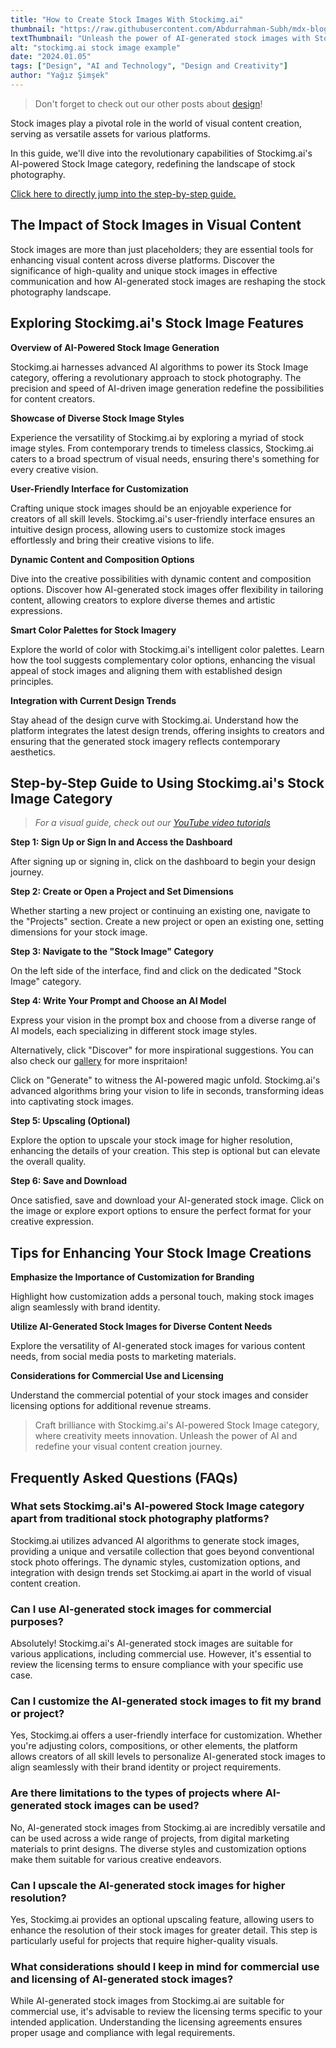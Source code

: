 ```yaml
---
title: "How to Create Stock Images With Stockimg.ai"
thumbnail: "https://raw.githubusercontent.com/Abdurrahman-Subh/mdx-blog/main/images/stockimg-guide-stock-image.png"
textThumbnail: "Unleash the power of AI-generated stock images with Stockimg.ai. Explore the key features, benefits, and a step-by-step guide for visual content creation."
alt: "stockimg.ai stock image example"
date: "2024.01.05"
tags: ["Design", "AI and Technology", "Design and Creativity"]
author: "Yağız Şimşek"
---
```


<CustomImage
    src="https://raw.githubusercontent.com/Abdurrahman-Subh/mdx-blog/main/images/stockimg-guide-stock-image.png"
    alt="stockimg.ai stock image example"
/>

> Don't forget to check out our other posts about [design](https://stockimg.ai/blog/design)!

Stock images play a pivotal role in the world of visual content creation, serving as versatile assets for various platforms. 

In this guide, we'll dive into the revolutionary capabilities of Stockimg.ai's AI-powered Stock Image category, redefining the landscape of stock photography.

[Click here to directly jump into the step-by-step guide.](https://stockimg.ai/blog/design/how-to-create-stock-images-with-stockimg#step-by-step-guide-to-using-stockimgais-stock-image-category)

## The Impact of Stock Images in Visual Content

Stock images are more than just placeholders; they are essential tools for enhancing visual content across diverse platforms. Discover the significance of high-quality and unique stock images in effective communication and how AI-generated stock images are reshaping the stock photography landscape.

## Exploring Stockimg.ai's Stock Image Features

**Overview of AI-Powered Stock Image Generation**

Stockimg.ai harnesses advanced AI algorithms to power its Stock Image category, offering a revolutionary approach to stock photography. The precision and speed of AI-driven image generation redefine the possibilities for content creators.

**Showcase of Diverse Stock Image Styles**

Experience the versatility of Stockimg.ai by exploring a myriad of stock image styles. From contemporary trends to timeless classics, Stockimg.ai caters to a broad spectrum of visual needs, ensuring there's something for every creative vision.

**User-Friendly Interface for Customization**

Crafting unique stock images should be an enjoyable experience for creators of all skill levels. Stockimg.ai's user-friendly interface ensures an intuitive design process, allowing users to customize stock images effortlessly and bring their creative visions to life.

**Dynamic Content and Composition Options**

Dive into the creative possibilities with dynamic content and composition options. Discover how AI-generated stock images offer flexibility in tailoring content, allowing creators to explore diverse themes and artistic expressions.

**Smart Color Palettes for Stock Imagery**

Explore the world of color with Stockimg.ai's intelligent color palettes. Learn how the tool suggests complementary color options, enhancing the visual appeal of stock images and aligning them with established design principles.

**Integration with Current Design Trends**

Stay ahead of the design curve with Stockimg.ai. Understand how the platform integrates the latest design trends, offering insights to creators and ensuring that the generated stock imagery reflects contemporary aesthetics.

## Step-by-Step Guide to Using Stockimg.ai's Stock Image Category

> *For a visual guide, check out our [YouTube video tutorials](https://www.youtube.com/@stockimg-ai)*

**Step 1: Sign Up or Sign In and Access the Dashboard**

<CustomImage
    src="https://raw.githubusercontent.com/Abdurrahman-Subh/mdx-blog/main/images/stockimg-home.png"
    alt="dashboard"
/>

After signing up or signing in, click on the dashboard to begin your design journey.

**Step 2: Create or Open a Project and Set Dimensions**

<CustomImage
    src="https://raw.githubusercontent.com/Abdurrahman-Subh/mdx-blog/main/images/stockimg-dashboard.png"
    alt="creating a new project"
/>

Whether starting a new project or continuing an existing one, navigate to the "Projects" section. Create a new project or open an existing one, setting dimensions for your stock image.

**Step 3: Navigate to the "Stock Image" Category**

<CustomImage
    src="https://raw.githubusercontent.com/Abdurrahman-Subh/mdx-blog/main/images/stockimg-stock-image-ui.png"
    alt="stockimg.ai home"
/>

On the left side of the interface, find and click on the dedicated "Stock Image" category.

**Step 4: Write Your Prompt and Choose an AI Model**

<CustomImage
    src="https://raw.githubusercontent.com/Abdurrahman-Subh/mdx-blog/main/images/stockimg-create-stock-image.gif"
    alt="stockimg.ai generate stock image"
/>

Express your vision in the prompt box and choose from a diverse range of AI models, each specializing in different stock image styles.

Alternatively, click "Discover" for more inspirational suggestions. You can also check our [gallery](https://stockimg.ai/gallery) for more inspritaion!

Click on "Generate" to witness the AI-powered magic unfold. Stockimg.ai's advanced algorithms bring your vision to life in seconds, transforming ideas into captivating stock images.

**Step 5: Upscaling (Optional)**

<CustomImage
    src="https://raw.githubusercontent.com/Abdurrahman-Subh/mdx-blog/main/images/stockimg-upscale-stock-image.gif"
    alt="stockimg.ai home"
/>

Explore the option to upscale your stock image for higher resolution, enhancing the details of your creation. This step is optional but can elevate the overall quality.

**Step 6: Save and Download**

<CustomImage
    src="https://raw.githubusercontent.com/Abdurrahman-Subh/mdx-blog/main/images/stockimg-download-stock-image.gif"
    alt="stockimg.ai home"
/>

Once satisfied, save and download your AI-generated stock image. Click on the image or explore export options to ensure the perfect format for your creative expression.

## Tips for Enhancing Your Stock Image Creations

**Emphasize the Importance of Customization for Branding**

Highlight how customization adds a personal touch, making stock images align seamlessly with brand identity.

**Utilize AI-Generated Stock Images for Diverse Content Needs**

Explore the versatility of AI-generated stock images for various content needs, from social media posts to marketing materials.

**Considerations for Commercial Use and Licensing**

Understand the commercial potential of your stock images and consider licensing options for additional revenue streams.

> Craft brilliance with Stockimg.ai's AI-powered Stock Image category, where creativity meets innovation. Unleash the power of AI and redefine your visual content creation journey.

## Frequently Asked Questions (FAQs)
### What sets Stockimg.ai's AI-powered Stock Image category apart from traditional stock photography platforms?
Stockimg.ai utilizes advanced AI algorithms to generate stock images, providing a unique and versatile collection that goes beyond conventional stock photo offerings. The dynamic styles, customization options, and integration with design trends set Stockimg.ai apart in the world of visual content creation.

### Can I use AI-generated stock images for commercial purposes?
Absolutely! Stockimg.ai's AI-generated stock images are suitable for various applications, including commercial use. However, it's essential to review the licensing terms to ensure compliance with your specific use case.

### Can I customize the AI-generated stock images to fit my brand or project?

Yes, Stockimg.ai offers a user-friendly interface for customization. Whether you're adjusting colors, compositions, or other elements, the platform allows creators of all skill levels to personalize AI-generated stock images to align seamlessly with their brand identity or project requirements.

### Are there limitations to the types of projects where AI-generated stock images can be used?

No, AI-generated stock images from Stockimg.ai are incredibly versatile and can be used across a wide range of projects, from digital marketing materials to print designs. The diverse styles and customization options make them suitable for various creative endeavors.

### Can I upscale the AI-generated stock images for higher resolution?
Yes, Stockimg.ai provides an optional upscaling feature, allowing users to enhance the resolution of their stock images for greater detail. This step is particularly useful for projects that require higher-quality visuals.

### What considerations should I keep in mind for commercial use and licensing of AI-generated stock images?

While AI-generated stock images from Stockimg.ai are suitable for commercial use, it's advisable to review the licensing terms specific to your intended application. Understanding the licensing agreements ensures proper usage and compliance with legal requirements.